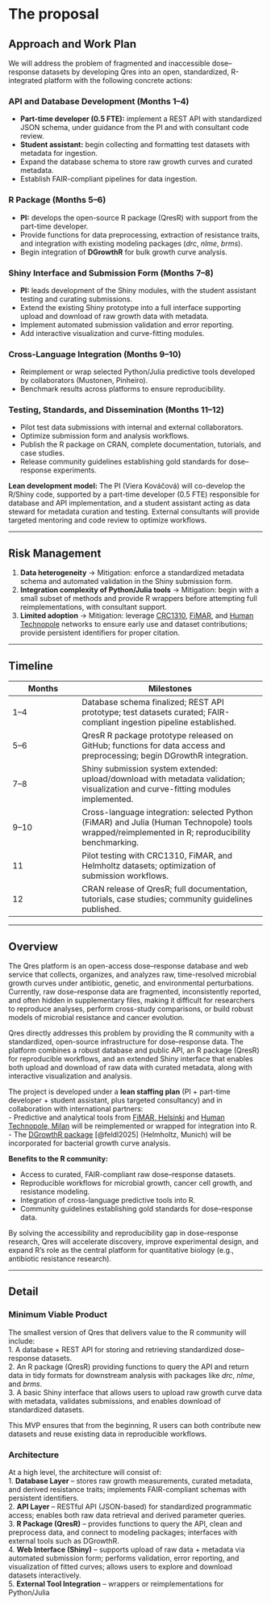 # The proposal

## Approach and Work Plan

We will address the problem of fragmented and inaccessible dose–response datasets by developing Qres into an open, standardized, R-integrated platform with the following concrete actions:

### API and Database Development (Months 1–4)

-   **Part-time developer (0.5 FTE):** implement a REST API with standardized JSON schema, under guidance from the PI and with consultant code review.
-   **Student assistant:** begin collecting and formatting test datasets with metadata for ingestion.
-   Expand the database schema to store raw growth curves and curated metadata.
-   Establish FAIR-compliant pipelines for data ingestion.

### R Package (Months 5–6)

-   **PI:** develops the open-source R package (QresR) with support from the part-time developer.
-   Provide functions for data preprocessing, extraction of resistance traits, and integration with existing modeling packages (*drc*, *nlme*, *brms*).
-   Begin integration of **DGrowthR** for bulk growth curve analysis.

### Shiny Interface and Submission Form (Months 7–8)

-   **PI:** leads development of the Shiny modules, with the student assistant testing and curating submissions.
-   Extend the existing Shiny prototype into a full interface supporting upload and download of raw growth data with metadata.
-   Implement automated submission validation and error reporting.
-   Add interactive visualization and curve-fitting modules.

### Cross-Language Integration (Months 9–10)

-   Reimplement or wrap selected Python/Julia predictive tools developed by collaborators (Mustonen, Pinheiro).
-   Benchmark results across platforms to ensure reproducibility.

### Testing, Standards, and Dissemination (Months 11–12)

-   Pilot test data submissions with internal and external collaborators.
-   Optimize submission form and analysis workflows.
-   Publish the R package on CRAN, complete documentation, tutorials, and case studies.
-   Release community guidelines establishing gold standards for dose–response experiments.

**Lean development model:** The PI (Viera Kováčová) will co-develop the R/Shiny code, supported by a part-time developer (0.5 FTE) responsible for database and API implementation, and a student assistant acting as data steward for metadata curation and testing. External consultants will provide targeted mentoring and code review to optimize workflows.

------------------------------------------------------------------------

## Risk Management

1.  **Data heterogeneity** → Mitigation: enforce a standardized metadata schema and automated validation in the Shiny submission form.
2.  **Integration complexity of Python/Julia tools** → Mitigation: begin with a small subset of methods and provide R wrappers before attempting full reimplementations, with consultant support.
3.  **Limited adoption** → Mitigation: leverage [CRC1310](https://crc1310.uni-koeln.de/), [FiMAR](https://www.fimar.fi/), and [Human Technopole](https://humantechnopole.it/en/) networks to ensure early use and dataset contributions; provide persistent identifiers for proper citation.

------------------------------------------------------------------------

## Timeline

| Months | Milestones |
|--------------------|----------------------------------------------------|
| 1–4 | Database schema finalized; REST API prototype; test datasets curated; FAIR-compliant ingestion pipeline established. |
| 5–6 | QresR R package prototype released on GitHub; functions for data access and preprocessing; begin DGrowthR integration. |
| 7–8 | Shiny submission system extended: upload/download with metadata validation; visualization and curve-fitting modules implemented. |
| 9–10 | Cross-language integration: selected Python (FiMAR) and Julia (Human Technopole) tools wrapped/reimplemented in R; reproducibility benchmarking. |
| 11 | Pilot testing with CRC1310, FiMAR, and Helmholtz datasets; optimization of submission workflows. |
| 12 | CRAN release of QresR; full documentation, tutorials, case studies; community guidelines published. |

------------------------------------------------------------------------

## Overview

The Qres platform is an open-access dose–response database and web service that collects, organizes, and analyzes raw, time-resolved microbial growth curves under antibiotic, genetic, and environmental perturbations. Currently, raw dose–response data are fragmented, inconsistently reported, and often hidden in supplementary files, making it difficult for researchers to reproduce analyses, perform cross-study comparisons, or build robust models of microbial resistance and cancer evolution.

Qres directly addresses this problem by providing the R community with a standardized, open-source infrastructure for dose–response data. The platform combines a robust database and public API, an R package (QresR) for reproducible workflows, and an extended Shiny interface that enables both upload and download of raw data with curated metadata, along with interactive visualization and analysis.

The project is developed under a **lean staffing plan** (PI + part-time developer + student assistant, plus targeted consultancy) and in collaboration with international partners:\
- Predictive and analytical tools from [FiMAR, Helsinki](https://www.fimar.fi/) and [Human Technopole, Milan](https://humantechnopole.it/en/) will be reimplemented or wrapped for integration into R.\
- The [DGrowthR package](https://bio-datascience.github.io/DGrowthR/) [@feldl2025] (Helmholtz, Munich) will be incorporated for bacterial growth curve analysis.

**Benefits to the R community:**

-   Access to curated, FAIR-compliant raw dose–response datasets.
-   Reproducible workflows for microbial growth, cancer cell growth, and resistance modeling.
-   Integration of cross-language predictive tools into R.
-   Community guidelines establishing gold standards for dose–response data.

By solving the accessibility and reproducibility gap in dose–response research, Qres will accelerate discovery, improve experimental design, and expand R’s role as the central platform for quantitative biology (e.g., antibiotic resistance research).

------------------------------------------------------------------------

## Detail

### Minimum Viable Product

The smallest version of Qres that delivers value to the R community will include:\
1. A database + REST API for storing and retrieving standardized dose–response datasets.\
2. An R package (QresR) providing functions to query the API and return data in tidy formats for downstream analysis with packages like *drc*, *nlme*, and *brms*.\
3. A basic Shiny interface that allows users to upload raw growth curve data with metadata, validates submissions, and enables download of standardized datasets.

This MVP ensures that from the beginning, R users can both contribute new datasets and reuse existing data in reproducible workflows.

### Architecture

At a high level, the architecture will consist of:\
1. **Database Layer** – stores raw growth measurements, curated metadata, and derived resistance traits; implements FAIR-compliant schemas with persistent identifiers.\
2. **API Layer** – RESTful API (JSON-based) for standardized programmatic access; enables both raw data retrieval and derived parameter queries.\
3. **R Package (QresR)** – provides functions to query the API, clean and preprocess data, and connect to modeling packages; interfaces with external tools such as DGrowthR.\
4. **Web Interface (Shiny)** – supports upload of raw data + metadata via automated submission form; performs validation, error reporting, and visualization of fitted curves; allows users to explore and download datasets interactively.\
5. **External Tool Integration** – wrappers or reimplementations for Python/Julia
